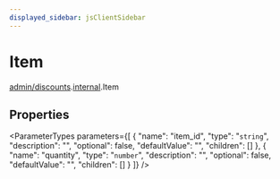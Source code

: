 ```yaml
---
displayed_sidebar: jsClientSidebar
---
```



# Item

[admin/discounts](../../modules/admin_discounts.mdx).[internal](../../admin_discounts/modules/admin_discounts.internal.mdx).Item

## Properties

<ParameterTypes parameters={[
  {
    "name": "item_id",
    "type": "`string`",
    "description": "",
    "optional": false,
    "defaultValue": "",
    "children": []
  },
  {
    "name": "quantity",
    "type": "`number`",
    "description": "",
    "optional": false,
    "defaultValue": "",
    "children": []
  }
]} />
